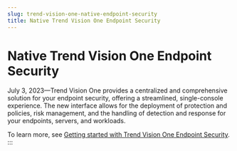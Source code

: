 ```yaml
---
slug: trend-vision-one-native-endpoint-security
title: Native Trend Vision One Endpoint Security
---
```

# Native Trend Vision One Endpoint Security

July 3, 2023—Trend Vision One provides a centralized and comprehensive solution for your endpoint security, offering a streamlined, single-console experience. The new interface allows for the deployment of protection and policies, risk management, and the handling of detection and response for your endpoints, servers, and workloads.

To learn more, see [Getting started with Trend Vision One Endpoint Security](get-start-endpoint-security.mdx).
:::
